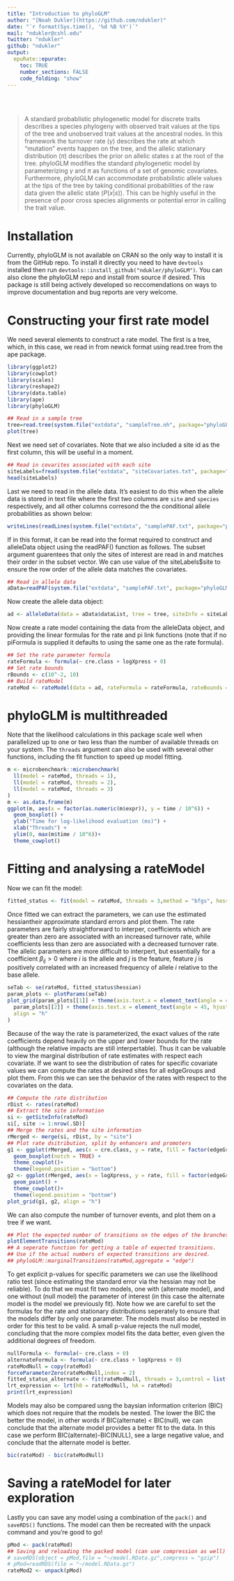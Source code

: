 ---
title: "Introduction to phyloGLM"
author: "[Noah Dukler](https://github.com/ndukler)"
date: "`r format(Sys.time(), '%d %B %Y')`"
mail: "ndukler@cshl.edu"
twitter: "ndukler"
github: "ndukler"
output:
  epuRate::epurate:
    toc: TRUE
    number_sections: FALSE
    code_folding: "show"
---


<br><br>

> A standard probablistic phylogenetic model for discrete traits describes a species phylogeny with observed trait values at the tips of the tree and unobserved trait values at the ancestral nodes. In this framework the turnover rate ($\gamma$) describes the rate at which "mutation" events happen on the tree, and the allelic stationary distribution ($\pi$) describes the prior on allelic states $s$ at the root of the tree. phyloGLM modifies the standard phylogenetic model by parameterizing $\gamma$ and $\pi$ as functions of a set of genomic covariates. Furthermore, phyloGLM can accommodate probabilistic allele values at the tips of the tree by taking conditional probabilities of the raw data given the allelic state ($P(x|s)$). This can be highly useful in the presence of poor cross species alignments or potential error in calling the trait value.

# Installation

Currently, phyloGLM is not available on CRAN so the only way to install it is from the GitHub repo. To install it directly you need to have `devtools` installed then run `devtools::install_github("ndukler/phyloGLM")`. You can also clone the phyloGLM repo and install from source if desired. This package is still being actively developed so reccomendations on ways to improve documentation and bug reports are very welcome. 

# Constructing your first rate model

We need several elements to construct a rate model. The first is a tree, which, in this case, we read in from newick format using read.tree from the ape package.

```{r read_tree, warning=FALSE,message=FALSE}
library(ggplot2)
library(cowplot)
library(scales)
library(reshape2)
library(data.table)
library(ape)
library(phyloGLM)

## Read in a sample tree
tree=read.tree(system.file("extdata", "sampleTree.nh", package="phyloGLM"))
plot(tree)
```

Next we need set of covariates. Note that we also included a site id as the first column, this will be useful in a moment.

```{r read_covariates, warning=FALSE,message=FALSE}
## Read in covarites associated with each site 
siteLabels=fread(system.file("extdata", "siteCovariates.txt", package="phyloGLM"))
head(siteLabels)
```

Last we need to read in the allele data. It's easiest to do this when the allele data is stored in text file where the first two columns are `site` and `species` respectively, and all other columns corresond the the conditional allele probabilities as shown below:

```{r show_paf_format}
writeLines(readLines(system.file("extdata", "samplePAF.txt", package="phyloGLM"),3))
```

If in this format, it can be read into the format required to construct and alleleData object using the readPAF() function as follows. The subset argument guarentees that only the sites of interest are read in and matches their order in the subset vector. We can use value of the siteLabels$site to ensure the row order of the allele data matches the covariates. 

```{r read_paf, warning=FALSE,message=FALSE}
## Read in allele data
aData=readPAF(system.file("extdata", "samplePAF.txt", package="phyloGLM"),subset = siteLabels$site)
```

Now create the allele data object:

```{r build_allele_data,results="hide"}
ad <- alleleData(data = aData$dataList, tree = tree, siteInfo = siteLabels)
```

Now create a rate model containing the data from the alleleData object, and providing the linear formulas for the rate and pi link functions (note that if no piFormula is supplied it defaults to using the same one as the rate formula).

```{r build_rateModel,results="hide"}
## Set the rate parameter formula
rateFormula <- formula(~ cre.class + logXpress + 0)
## Set rate bounds
rBounds <- c(10^-2, 10)
## Build rateModel
rateMod <- rateModel(data = ad, rateFormula = rateFormula, rateBounds = rBounds)
```

# phyloGLM is multithreaded

Note that the likelihood calculations in this package scale well when parallelized up to one or two less than the number of available threads on your system. The `threads` argument can also be used with several other functions, including the fit function to speed up model fitting.

```{r benchmark,fig.width=4, fig.height=4}
m <- microbenchmark::microbenchmark(
  ll(model = rateMod, threads = 1),
  ll(model = rateMod, threads = 2),
  ll(model = rateMod, threads = 3)
)
m <- as.data.frame(m)
ggplot(m, aes(x = factor(as.numeric(m$expr)), y = time / 10^6)) +
  geom_boxplot() +
  ylab("Time for log-likelihood evaluation (ms)") +
  xlab("Threads") +
  ylim(0, max(m$time / 10^6))+
  theme_cowplot()
```

# Fitting and analysing a rateModel

Now we can fit the model:
```{r fit_model}
fitted_status <- fit(model = rateMod, threads = 3,method = "bfgs", hessian = TRUE)
```

Once fitted we can extract the parameters, we can use the estimated hessiantheir approximate standard errors and plot them. The rate parameters are fairly straightforward to interper, coefficients which are greater than zero are associated with an increased turnover rate, while coefficients less than zero are associated with a decreased turnover rate. The allelic parameters are more difficult to interpert, but essentially for a coefficient $\beta_{ij}>0$ where $i$ is the allele and $j$ is the feature, feature $j$ is positively correlated with an increased frequency of allele $i$ relative to the base allele.  

```{r plot_coefficients, fig.width=7, fig.height=4}
seTab <- se(rateMod, fitted_status$hessian)
param_plots <- plotParams(seTab)
plot_grid(param_plots[[1]] + theme(axis.text.x = element_text(angle = 45, hjust = 1)),
  param_plots[[2]] + theme(axis.text.x = element_text(angle = 45, hjust = 1)),
  align = "h"
)
```

Because of the way the rate is parameterized, the exact values of the rate coefficients depend heavily on the upper and lower bounds for the rate (although the relative impacts are still interpertable). Thus it can be valuable to view the marginal distribution of rate estimates with respect each covariate. If we want to see the distribution of rates for specific covariate values we can compute the rates at desired sites for all edgeGroups and plot them. From this we can see the behavior of the rates with respect to the covariates on the data.

```{r marginal_rate_plots ,fig.width=7, fig.height=3.5}
## Compute the rate distribution
rDist <- rates(rateMod)
## Extract the site information
si <- getSiteInfo(rateMod)
si[, site := 1:nrow(.SD)]
## Merge the rates and the site information
rMerged <- merge(si, rDist, by = "site")
## Plot rate dsitribution, split by enhancers and promoters
g1 <- ggplot(rMerged, aes(x = cre.class, y = rate, fill = factor(edgeGroup))) +
  geom_boxplot(notch = TRUE) +
  theme_cowplot()+
  theme(legend.position = "bottom")
g2 <- ggplot(rMerged, aes(x = logXpress, y = rate, fill = factor(edgeGroup))) +
  geom_point() +
  theme_cowplot()+
  theme(legend.position = "bottom")
plot_grid(g1, g2, align = "h")
```

We can also compute the number of turnover events, and plot them on a tree if we want.

```{r turnover_plots,fig.width=6, fig.height=4}
## Plot the expected number of transitions on the edges of the branches
plotElementTransitions(rateMod)
## A seperate function for getting a table of expected transitions.
## Use if the actual numbers of expected transitions are desired.
## phyloGLM::marginalTransitions(rateMod,aggregate = "edge")
```

To get explicit p-values for specific parameters we can use the likelihood ratio test (since estimating the standard error via the hessian may not be reliable). To do that we must fit two models, one with (alternate model), and one without (null model) the parameter of interest (in this case the alternate model is the model we previously fit). Note how we are careful to set the formulas for the rate and stationary distributions seperately to ensure that the models differ by only one parameter. The models must also be nested in order for this test to be valid. A small p-value rejects the null model, concluding that the more complex model fits the data better, even given the additional degrees of freedom.

```{r coefficient_lrt}
nullFormula <- formula(~ cre.class + 0)
alternateFormula <- formula(~ cre.class + logXpress + 0)
rateModNull = copy(rateMod)
forceParameterZero(rateModNull,index = 2)
fitted_status_alternate <- fit(rateModNull, threads = 3,control = list(trace = 0))
lrt_expression <- lrt(h0 = rateModNull, hA = rateMod)
print(lrt_expression)
```

Models may also be compared usng the baysian information criterion (BIC) which does not require that the models be nested. The lower the BIC the better the model, in other words if BIC(alternate) < BIC(null), we can conclude that the alternate model provides a better fit to the data. In this case we perform BIC(alternate)-BIC(NULL), see a large negative value, and conclude that the alternate model is better.  

```{r bic}
bic(rateMod) - bic(rateModNull)
```

# Saving a rateModel for later exploration
Lastly you can save any model using a combination of the `pack()` and `saveRDS()` functions. The model can then be recreated with the unpack command and you're good to go!

```{r saving_model}
pMod <- pack(rateMod)
## Saving and reloading the packed model (can use compression as well)
# saveRDS(object = pMod,file = "~/model.RData.gz",compress = "gzip")
# pMod=readRDS(file = "~/model.RData.gz")
rateMod2 <- unpack(pMod)
```

